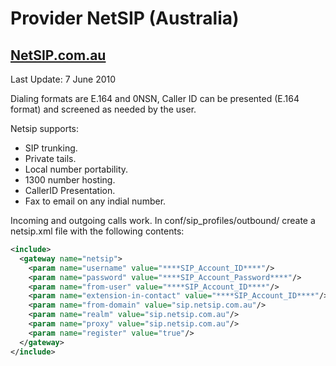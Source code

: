 
# Provider NetSIP (Australia) 

 

## [NetSIP.com.au](http://netsip.com.au)

Last Update: 7 June 2010

Dialing formats are E.164 and 0NSN, Caller ID can be presented (E.164 format) and screened as needed by the user.

Netsip supports:

* SIP trunking.
* Private tails.
* Local number portability.
* 1300 number hosting.
* CallerID Presentation.
* Fax to email on any indial number.

Incoming and outgoing calls work. In conf/sip\_profiles/outbound/ create a netsip.xml file with the following contents:

```xml
<include>
  <gateway name="netsip">
    <param name="username" value="****SIP_Account_ID****"/>
    <param name="password" value="****SIP_Account_Password****"/>
    <param name="from-user" value="****SIP_Account_ID****"/>
    <param name="extension-in-contact" value="****SIP_Account_ID****"/>
    <param name="from-domain" value="sip.netsip.com.au"/>
    <param name="realm" value="sip.netsip.com.au"/>
    <param name="proxy" value="sip.netsip.com.au"/>
    <param name="register" value="true"/>
  </gateway>
</include>
```

